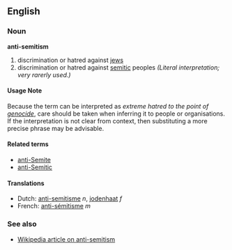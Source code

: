 ==English==
=== Noun ===
'''anti-semitism'''

# discrimination or hatred against [[jew]]s
# discrimination or hatred against [[semitic]] peoples ''(Literal interpretation; very rarerly used.)''

====Usage Note====
Because the term can be interpreted as ''extreme hatred to the point of [[genocide]]'', care should be taken when inferring it to people or organisations. If the interpretation is not clear from context, then substituting a more precise phrase may be advisable.

====Related terms====
*[[anti-Semite]]
*[[anti-Semitic]]

==== Translations ====
*Dutch: [[anti-semitisme]] ''n'', [[jodenhaat]] ''f''
*French: [[anti-sémitisme]] ''m''

=== See also ===
* [[w:Anti-Semitism|Wikipedia article on anti-semitism]]